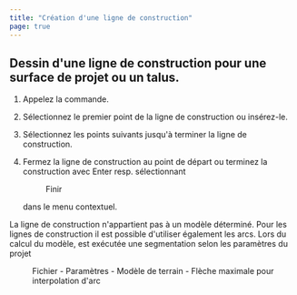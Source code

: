 ```yaml
---
title: "Création d'une ligne de construction"
page: true
---
```

## Dessin d&#39;une ligne de construction pour une surface de projet ou un talus.


1. Appelez la commande.

2. S&#233;lectionnez le premier point de la ligne de construction ou ins&#233;rez-le. 

3. S&#233;lectionnez les points suivants jusqu&#39;&#224; terminer la ligne de construction. 

4. Fermez la ligne de construction au point de d&#233;part ou terminez la construction avec <Border>Enter</Border>  resp. s&#233;lectionnant <Menu>Finir</Menu>  dans le menu contextuel.




<Success>
La ligne de construction n&#39;appartient pas &#224; un mod&#232;le d&#233;termin&#233;.
</Success>

<Success>
Pour les lignes de construction il est possible d&#39;utiliser &#233;galement les arcs. Lors du calcul du mod&#232;le, est ex&#233;cut&#233;e une segmentation selon les param&#232;tres du projet  <Menu>Fichier - Paramètres - Modèle de terrain - Flèche maximale pour interpolation d'arc</Menu> 
</Success>

